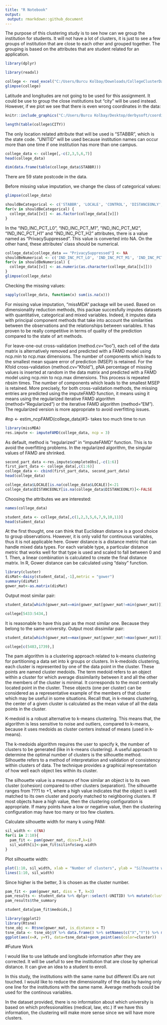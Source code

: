 ---
title: "R Notebook"
output:
 output: rmarkdown::github_document
---

The purpose of this clustering study is to see how can we group the institution for students. It will not have a lot of clusters, it is just to see a few groups of institution that are close to each other and grouped together. The grouping is based on the attributes that are student related for an application.

```{r}
library(dplyr)

library(readxl)

college <- read_excel("C:/Users/Burcu Kolbay/Downloads/CollegeClusterData.xlsx")
glimpse(college)
```



Latitude and longitudes are not going to be used for this assignment. It could be use to group the close institutions but "city" will be used instead. However, if we plot we see that there is even wrong coordinates in the data:

```{r pressure, echo=FALSE, fig.cap="A caption", out.width = '50%'}
knitr::include_graphics("C:/Users/Burcu Kolbay/Desktop/derbysoft/coordinate_problems_derby.png")
```

```{r}
length(table(college$CITY))
```

The only location related attribute that will be used is "STABBR", which is the state code. "UNITID" will be used because institution names can occur more than one time if one institution has more than one campus.

```{r}
college_data <- college[,-c(2,3,5,6,7)]
head(college_data)
```



```{r}
dim(data.frame(table(college_data$STABBR)))
```

There are 59 state postcode in the data. 


Before missing value imputation, we change the class of categorical values:

```{r}
glimpse(college_data)
```

```{r}
shouldBeCategorical <- c('STABBR', 'LOCALE', 'CONTROL', 'DISTANCEONLY', 'PREDDEG')
for(v in shouldBeCategorical) {
  college_data[[v]] <- as.factor(college_data[[v]])
}
```


In the "IND_INC_PCT_L0", "IND_INC_PCT_M1", "IND_INC_PCT_M2", "IND_INC_PCT_H1" and "IND_INC_PCT_H2" attributes, there is a value named as "PrivacySuppressed". This value is converted into NA. On the other hand, these attributes' class should be numerical.

```{r}
college_data[college_data == "PrivacySuppressed"] <- NA
shouldBeNumerical <- c('IND_INC_PCT_LO', 'IND_INC_PCT_M1', 'IND_INC_PCT_M2', 'IND_INC_PCT_H1','IND_INC_PCT_H2', 'GRAD_DEBT_MDN')
for(v in shouldBeNumerical) {
  college_data[[v]] <- as.numeric(as.character(college_data[[v]]))
}
glimpse(college_data)
```


Checking the missing values:

```{r}
sapply(college_data, function(x) sum(is.na(x)))
```

For missing value imputation, "missMDA" package will be used. Based on dimensionality reduction methods, this packae succesfully imputes datasets with quantitative, categorical and mixed variables. Indeed, it imputes data with principal component methods that take into account the similarities between the observations and the relationships between variables. It has proven to be really competitive in terms of quality of the prediction compared to the state of art methods.

For leave-one-out cross-validation (method.cv="loo"), each cell of the data matrix is alternatively removed and predicted with a FAMD model using ncp.min to ncp.max dimensions. The number of components which leads to the smallest mean square error of prediction (MSEP) is retained. For the Kfold cross-validation (method.cv="Kfold"), pNA percentage of missing values is inserted at random in the data matrix and predicted with a FAMD model using ncp.min to ncp.max dimensions. This process is repeated nbsim times. The number of components which leads to the smallest MSEP is retained. More precisely, for both cross-validation methods, the missing entries are predicted using the imputeFAMD function, it means using it means using the regularized iterative FAMD algorithm (method="Regularized") or the iterative FAMD algorithm (method="EM"). The regularized version is more appropriate to avoid overfitting issues.

#np <- estim_ncpFAMD(college_data)#3- takes too much time to run
```{r}
library(missMDA)
res.impute <- imputeFAMD(college_data, ncp = 3)
```


As default, method is "regularized" in "imputeFAMD" function. This is to avoid the overfitting problems. In the regularized algorithm, the singular values of FAMD are shrinked. 


```{r}
second_part_data <-res.impute$completeObs[,-c(1:6)]
first_part_data <- college_data[,c(1:6)]
college_data <- cbind(first_part_data, second_part_data)
head(college_data)
```

```{r}
college_data$LOCALE[is.na(college_data$LOCALE)]<-21 
college_data$DISTANCEONLY[is.na(college_data$DISTANCEONLY)]<-FALSE 
```

Choosing the attributes we are interested:

```{r}
names(college_data)
```

```{r}
student_data <- college_data[,c(1,2,3,5,6,7,9,10,11)]
head(student_data)
```

At the first thought, one can think that Euclidean distance is a good choice to group observations. However, it is only valid for continuous variables, thus it is not applicable here. Gower distance is a distance metric that can handle mixed data types. For each variable type, a particular distance metric that works well for that type is used and scaled to fall between 0 and 1. Then, a linear combination is calculated to create the final distance matrix. In R, Gower distance can be calculated using "daisy" function. 


```{r}
library(cluster)
disMat<-daisy(student_data[,-1],metric = "gower")
summary(disMat)
gower_mat<-as.matrix(disMat)

```

Output most similar pair:

```{r}
student_data[which(gower_mat==min(gower_mat[gower_mat!=min(gower_mat)]),arr.ind = T)[1,],]
```

```{r}
college[5433:5434,]
```

It is reasonable to have this pair as the most similar one. Because they belong to the same university.
Output most dissimilar pair:

```{r}
student_data[which(gower_mat==max(gower_mat[gower_mat!=max(gower_mat)]),arr.ind = T)[1,],]
```

```{r}
college[c(5483,1739),]
```


The pam algorithm is a clustering approach related to k-means clustering for partitioning a data set into k groups or clusters. In k-medoids clustering, each cluster is represented by one of the data point in the cluster. These points are named cluster medoids. The term medoid refers to an object within a cluster for which average dissimilarity between it and all the other the members of the cluster is minimal. It corresponds to the most centrally located point in the cluster. These objects (one per cluster) can be considered as a representative example of the members of that cluster which may be useful in some situations. Recall that, in k-means clustering, the center of a given cluster is calculated as the mean value of all the data points in the cluster.

K-medoid is a robust alternative to k-means clustering. This means that, the algorithm is less sensitive to noise and outliers, compared to k-means, because it uses medoids as cluster centers instead of means (used in k-means).

The k-medoids algorithm requires the user to specify k, the number of clusters to be generated (like in k-means clustering). A useful approach to determine the optimal number of clusters is the silhouette method. Silhouette refers to a method of interpretation and validation of consistency within clusters of data. The technique provides a graphical representation of how well each object lies within its cluster.

The silhouette value is a measure of how similar an object is to its own cluster (cohesion) compared to other clusters (separation). The silhouette ranges from ???1 to +1, where a high value indicates that the object is well matched to its own cluster and poorly matched to neighboring clusters. If most objects have a high value, then the clustering configuration is appropriate. If many points have a low or negative value, then the clustering configuration may have too many or too few clusters.

Calculate silhouette width for many k using PAM:

```{r}
sil_width <- c(NA)
for(i in 2:10){
  pam_fit <- pam(gower_mat, diss=T,k=i)
  sil_width[i]<-pam_fit$silinfo$avg.width
}
```

Plot silhouette width:

```{r}
plot(1:10, sil_width, xlab = "Number of clusters", ylab = "Silhouette width")
lines(1:10, sil_width)
```

Since higher is the better, 3 is chosen as the cluster number.

```{r}
pam_fit <- pam(gower_mat, diss = T, k=3)
pam_results <- student_data %>% dplyr::select(-UNITID) %>% mutate(cluster=pam_fit$clustering) %>% group_by(cluster) %>% do(the_summary=summary(.))
pam_results$the_summary
```


```{r}
student_data[pam_fit$medoids,]
```
 
```{r}
library(ggplot2)
library(Rtsne)
tsne_obj <- Rtsne(gower_mat, is_distance = T)
tsne_data <- tsne_obj$Y %>% data.frame() %>% setNames(c("X","Y")) %>% mutate(cluster=factor(pam_fit$clustering), id=student_data$UNITID) 
ggplot(aes(x=X, y=Y), data=tsne_data)+geom_point(aes(color=cluster))
```

#Future Work

I would like to use latitude and longitude information after they are corrected. It will be usefull to see the institution that are close by spherical distance. It can give an idea to a student to enroll.

In this study, the institutions with the same name but different IDs are not touched. I would like to reduce the dimensionality of the data by having only one line for the institutions with the same name. Average methods could be used for the continous variables. 

In the dataset provided, there is no information about which university is based on which professionalities (medical, law, etc.) If we have this information, the clustering will make more sense since we will have more clusters.

